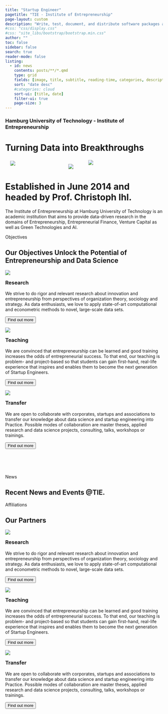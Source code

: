 ```yaml
---
title: "Startup Engineer"
pagetitle: "TIE - Institute of Entrepreneurship"
page-layout: custom
description: "Write, test, document, and distribute software packages and technical articles — all in one place, your notebook."
#css: "css/display.css"
#css: "site_libs/bootstrap/bootstrap.min.css"
author: ""
toc: false
sidebar: false
search: true
reader-mode: false
listing:
  - id: news
    contents: posts/**/*.qmd
    type: grid
    fields: [image, title, subtitle, reading-time, categories, description, author, date]
    sort: "date desc"
    #categories: cloud
    sort-ui: [title, date]
    filter-ui: true
    page-size: 3
---
```

```{=html}
<div class="hero-banner overlay">
    <div class="vertical-center">
        <!-- <img src="./assets/img/hero_01.jpg" class="card-img-top" alt="..." style="max-height:400px; object-fit: cover"> -->
        <h3 clas="hero-banner h3">Hamburg University of Technology - Institute of Entrepreneurship</h3>
        <h1 clas="hero-banner h1">Turning Data into Breakthroughs</h1>
        <!-- <button type="button" class="btn btn-primary btn-lg" style="border-radius: 50px">Get Started</button> -->

        <div class="hero-banner-features">
            <div class="position-relative" style="display: flex;flex-wrap: wrap;justify-content: flex-end; max-width: 1400px;">
                <div style="position: relative;flex: 0 0 45%;transform: translate3d(-15%, 35%, 0);">
                    <img class="img-fluid" src="assets/img/deepmind-4.jpg" />
                </div>
                <div style="position: relative;flex: 0 0 45%;transform: translate3d(-5%, 20%, 0);">
                    <img class="img-fluid" src="assets/img/deepmind-5.jpg" />
                </div>
                <div style="position: relative;flex: 0 0 60%;transform: translate3d(0, 0%, 0);">
                    <img class="img-fluid" src="assets/img/deepmind-6.jpg" />
                </div>
            </div>
        </div>
    </div>
</div>
```

```{=html}
<div class="introduction" label="#intro">
    <h1 class="introduction h1">
        Established in 
        <span class="text-feature">June 2014</span>
         and headed by 
        <span class="text-feature">Prof. Christoph Ihl</span>.
    </h1>
    <p class="introduction p">
        The Institute of Entrepreneurship at Hamburg University of Technology is an academic institution that aims to provide data-driven research in the domains of Entrepreneurship, Entrepreneurial Finance, Venture Capital as well as Green Technologies and AI.
    </p>
    <!-- <h2 class="introduction h2">
        Our Objectives Unlock the Potential of
        <span style="color: var(--feature-1); font-weight:700">Entrepreneurship</span>
         and 
        <span style="color: var(--feature-1); font-weight:700">Data Science</span>.
    </h2> -->
</div>
```

```{=html}
<div class="objectives" label="#objectives">
    <span class="objectives_span">Objectives</span>
    <h2 class="objectives h2">
        Our Objectives Unlock the Potential of
        <span style="color: var(--feature-1); font-weight:700">Entrepreneurship</span>
         and 
        <span style="color: var(--feature-1); font-weight:700">Data Science</span>
    </h2>

    <div class="grid gap-4" style="padding-bottom: 80px">
      <div class="feature g-col-12 g-col-sm-6 g-col-md-4 d-flex flex-column">
        <p><img src="assets/icons/research.svg" class="img-fluid"></p>
        <h3 style="margin-top:0px">Research</h3>
        <p>We strive to do rigor and relevant research about innovation and entrepreneurship from perspectives of organization theory, sociology and strategy. As data enthusiasts, we love to apply state-of-art computational and econometric methods to novel, large-scale data sets.</p>
        <button type="button" class="mt-auto btn btn-primary">Find out more</button>
      </div>
      <div class="feature g-col-12 g-col-sm-6 g-col-md-4 d-flex flex-column">
        <p><img src="assets/icons/teaching.svg" class="img-fluid"></p>
        <h3 style="margin-top:0px">Teaching</h3>
        <p>We are convinced that entrepreneurship can be learned and good training increases the odds of entrepreneurial success. To that end, our teaching is problem- and project-based so that students can gain first-hand, real-life experience that inspires and enables them to become the next generation of Startup Engineers.</p>
        <button type="button" class="mt-auto btn btn-primary">Find out more</button>
      </div>
      <div class="feature g-col-12 g-col-sm-6 g-col-md-4 d-flex flex-column">
        <p><img src="assets/icons/transfer.svg" class="img-fluid"></p>
        <h3 style="margin-top:0px">Transfer</h3>
        <p>We are open to collaborate with corporates, startups and associations to transfer our knowledge about data science and startup engineering into Practice. Possible modes of collaboration are master theses, applied research and data science projects, consulting, talks, workshops or trainings.</p>
        <button type="button" class="mt-auto btn btn-primary">Find out more</button>
      </div>
    </div>
</div>
```

```{=html}
<div class="news" label="#news">
  <span class="news_span">News</span>
  <h2 class="news h2">
      Recent News and Events 
      <span style="color: var(--feature-1); font-weight:700">@TIE</span>.
  </h2>
</div>
```


::: {#news}
:::

```{=html}
<div class="objectives" label="#affiliations">
    <span class="objectives_span">Affiliations</span>
    <h2 class="objectives h2">
        Our 
        <span style="color: var(--feature-1); font-weight:700">Partners</span>
    </h2>

    <div class="grid gap-4" style="padding-bottom: 80px">
      <div class="feature g-col-12 g-col-sm-6 g-col-md-4 d-flex flex-column">
        <p><img src="assets/icons/research.svg" class="img-fluid"></p>
        <h3 style="margin-top:0px">Research</h3>
        <p>We strive to do rigor and relevant research about innovation and entrepreneurship from perspectives of organization theory, sociology and strategy. As data enthusiasts, we love to apply state-of-art computational and econometric methods to novel, large-scale data sets.</p>
        <button type="button" class="mt-auto btn btn-primary">Find out more</button>
      </div>
      <div class="feature g-col-12 g-col-sm-6 g-col-md-4 d-flex flex-column">
        <p><img src="assets/icons/teaching.svg" class="img-fluid"></p>
        <h3 style="margin-top:0px">Teaching</h3>
        <p>We are convinced that entrepreneurship can be learned and good training increases the odds of entrepreneurial success. To that end, our teaching is problem- and project-based so that students can gain first-hand, real-life experience that inspires and enables them to become the next generation of Startup Engineers.</p>
        <button type="button" class="mt-auto btn btn-primary">Find out more</button>
      </div>
      <div class="feature g-col-12 g-col-sm-6 g-col-md-4 d-flex flex-column">
        <p><img src="assets/icons/transfer.svg" class="img-fluid"></p>
        <h3 style="margin-top:0px">Transfer</h3>
        <p>We are open to collaborate with corporates, startups and associations to transfer our knowledge about data science and startup engineering into Practice. Possible modes of collaboration are master theses, applied research and data science projects, consulting, talks, workshops or trainings.</p>
        <button type="button" class="mt-auto btn btn-primary">Find out more</button>
      </div>
    </div>
</div>
```